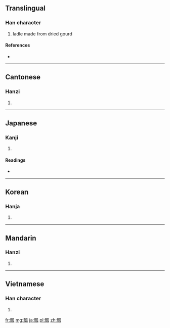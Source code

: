 ==Translingual==

===Han character===
{{Han char|rn=97|rad=瓜|as=11|sn=16|four=1293<sub>0</sub>|canj=一火竹女人 (MFHVO)}}

# ladle made from dried gourd

====References====
* {{Han ref|kx=0747.200|dkj=21419|dj=1155.220|hdz=42657.060|uh=74E2|ud=29922|bh=BF5D|bd=48989}}

----

==Cantonese==

===Hanzi===
{{yue-hanzi|jyut=|y=piu4}}

# {{defn|lang=yue|sort=瓜11}}

----

==Japanese==

===Kanji===
{{ja-kanji|grade=|rs=瓜11}}

# {{defn|lang=ja|sort=瓜11}}

====Readings====
* {{ja-readings|on=[[ひょう]] (hyō)|kun=[[ふくべ]] (fukube), [[ひさご]] (hisago)|nanori=}}

----

==Korean==

===Hanja===
{{ko-hanja|hangeul=표|eumhun=|rv=pyo|mr=p'yo|y=phyo}}

# {{defn|lang=ko|sort=瓜11}}

----

==Mandarin==

===Hanzi===
{{cmn-hanzi|pin=[[piáo]] ([[piao2]])|wg=p'iao<sup>2</sup>}}

# {{defn|lang=cmn|sort=瓜11}}

----

==Vietnamese==

===Han character===
{{vi-hantu|[[biều]], [[bầu]], [[vào]], [[bèo]], [[bịn]], [[bìu]], [[vèo]]|rs=瓜11}}

# {{defn|lang=vi|sort=瓜11}}

[[fr:瓢]]
[[mg:瓢]]
[[ja:瓢]]
[[pl:瓢]]
[[zh:瓢]]